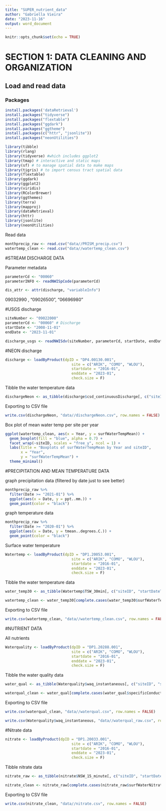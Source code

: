---
title: "SUPER_nutrient_data"
author: "Gabriella Vieira"
date: "2023-11-16"
output: word_document
---

```{r setup, include=FALSE}
knitr::opts_chunk$set(echo = TRUE)
```

# SECTION 1: DATA CLEANING AND ORGANIZATION 

## Load and read data


### Packages

```{r}
install.packages('dataRetrieval')
install.packages("tidyverse")
install.packages("flextable")
install.packages("ggdark")
install.packages("ggtheme")
install.packages(c("httr", "jsonlite"))
install.packages("neonUtilities")
```


```{r}
library(tibble)
library(rlang)
library(tidyverse) #which includes ggplot2
library(tmap) # interactive and static maps
library(sf) # to manage spatial data to make maps
library(tigris) # to import census tract spatial data
library(flextable)
library(ggdark)
library(ggplot2)
library(viridis)
library(RColorBrewer)
library(ggthemes)
library(terra)
library(mapproj)
library(dataRetrieval)
library(httr)
library(jsonlite)
library(neonUtilities)
```

Read data

```{r}
monthprecip_raw <- read.csv("data//PRISM_precip.csv")
watertemp_clean <- read.csv("data//watertemp_clean.csv")
```



#STREAM DISCHARGE DATA

Parameter metadata
```{r}
parameterCd <- "00060"
parameterINFO <- readNWISpCode(parameterCd)
```

```{r}
dis_attr <- attr(discharge, "variableInfo")
```

09032990
, "09026500", "06696980"

#USGS discharge
```{r}
siteNumber <- "09022000"
parameterCd <- "00060" # Discharge
startDate <- "2008-11-01"
endDate <- "2023-11-01"

discharge_usgs <- readNWISdv(siteNumber, parameterCd, startDate, endDate)
```


#NEON discharge
```{r}
discharge <- loadByProduct(dpID = "DP4.00130.001",
                              site = c("ARIK", "COMO", "WLOU"),
                              startdate = "2016-01",
                              enddate = "2023-01",
                              check.size = F)
```


Tibble the water temperature data
```{r}
dischargeNeon <- as_tibble(discharge$csd_continuousDischarge[, c("siteID", "endDate", "equivalentStage", "nonSystematicUnc", "systematicUnc", "stageUnc","maxpostDischarge", "withParaUncQLower2Std", "withParaUncQUpper2Std", "withRemnUncQLower2Std", "withRemnUncQUpper2Std", "dischargeFinalQF", "dischargeFinalQFSciRvw")])
```

Exporting to CSV file
```{r}
write.csv(dischargeNeon, "data//dischargeNeon.csv", row.names = FALSE)
```


Box plot of mean water temp per site per year
```{r}
ggplot(watertemp_clean, aes(x = Year, y = surfWaterTempMean)) +
  geom_boxplot(fill = "blue", alpha = 0.7) +
  facet_wrap(~siteID, scales = "free_y", ncol = 1) +
  labs(title = "Boxplots of surfWaterTempMean by Year and siteID",
       x = "Year",
       y = "surfWaterTempMean") +
  theme_minimal()
```


#PRECIPITATION AND MEAN TEMPERATURE DATA


graph precipitation data (filtered by date just to see better)
```{r}
monthprecip_raw %>% 
  filter(Date >= "2021-01") %>%
  ggplot(aes(x = Date, y = ppt..mm.)) +
  geom_point(color = "black")
```


graph temperature data
```{r}
monthprecip_raw %>% 
  filter(Date >= "2020-01") %>%
  ggplot(aes(x = Date, y = tmean..degrees.C.)) +
  geom_point(color = "black")
```



Surface water temperature
```{r}
Watertemp <- loadByProduct(dpID = "DP1.20053.001",
                              site = c("ARIK", "COMO", "WLOU"),
                              startdate = "2016-01",
                              enddate = "2023-01",
                              check.size = F)
```


Tibble the water temperature data
```{r}
water_temp30 <- as_tibble(Watertemp$TSW_30min[, c("siteID", "startDateTime", "endDateTime", "surfWaterTempMean", "surfWaterTempMinimum", "surfWaterTempMaximum", "surfWaterTempVariance")])
```

```{r}
watertemp_clean <- water_temp30[complete.cases(water_temp30$surfWaterTempMean), ]

```

Exporting to CSV file
```{r}
write.csv(watertemp_clean, "data//watertemp_clean.csv", row.names = FALSE)
```



#NUTRIENT DATA


All nutrients
```{r}
Waterquality <- loadByProduct(dpID = "DP1.20288.001",
                              site = c("ARIK", "COMO", "WLOU"),
                              startdate = "2016-01",
                              enddate = "2023-01",
                              check.size = F)
```

Tibble the water quality data
```{r}
water_qual <- as_tibble(Waterquality$waq_instantaneous[, c("siteID", "startDateTime", "endDateTime", "specificConductance","specificCondFinalQF", "dissolvedOxygen", "pH", "chlorophyll", "turbidity", "fDOM")])
```

```{r}
waterqual_clean <- water_qual[complete.cases(water_qual$specificConductance), ]
```

Exporting to CSV file
```{r}
write.csv(waterqual_clean, "data//waterqual.csv", row.names = FALSE)
```


```{r}
write.csv(Waterquality$waq_instantaneous, "data//waterqual_raw.csv", row.names = FALSE)
```





#Nitrate data

```{r}
nitrate <- loadByProduct(dpID = "DP1.20033.001",
                              site = c("ARIK", "COMO", "WLOU"),
                              startdate = "2016-01",
                              enddate = "2023-01",
                              check.size = F)
```


Tibble nitrate data
```{r}
nitrate_raw <- as_tibble(nitrate$NSW_15_minute[, c("siteID", "startDateTime", "endDateTime", "surfWaterNitrateMean","surfWaterNitrateMinimum", "surfWaterNitrateMaximum", "surfWaterNitrateVariance")])
```

```{r}
nitrate_clean <- nitrate_raw[complete.cases(nitrate_raw$surfWaterNitrateMean), ]
```

Exporting to CSV file
```{r}
write.csv(nitrate_clean, "data//nitrate.csv", row.names = FALSE)
```


